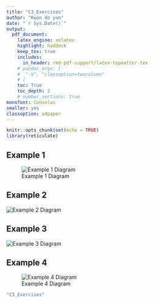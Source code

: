 ```yaml
---
title: "C3_Exercises"  
author: "Kwon do yun"  
date: "`r Sys.Date()`"  
output:   
  pdf_document:  
    latex_engine: xelatex
    highlight: haddock  
    keep_tex: true  
    includes:
      in_header: rmd-pdf-support/latex-topmatter.tex
    # pandoc_args: [
    #  "-V", "classoption=twocolumn"
    # ]
    toc: True   
    toc_depth: 2  
    # number_sections: true  
monofont: Consolas
smaller: yes
classoption: a4paper
---
```


```r
knitr::opts_chunk$set(echo = TRUE)
library(reticulate)

```

\newpage

## Example 1 

\begin{align*}
  P=
  \begin{pmatrix}
    &1/2& 1/2& 0& \\
    &1/2& 1/4&  1/4& \\ 
    &0& 1/3& 2/3&\\
  \end{pmatrix}
\end{align*}

\vspace{20pt}


![Example 1 Diagram](C://Users/user/Desktop/Reinforcement learning/C3/Example 1.png)

\newpage

## Example 2


\begin{align*}
  P=
  \begin{pmatrix}
    &1 & 0& 0& \\
    &1/4& 1/2&  1/4& \\ 
    &0& 0& 1\\
  \end{pmatrix}
\end{align*}

\vspace{20pt}

![Example 2 Diagram](C://Users/user/Desktop/Reinforcement learning/C3/Example 2.png)
\newpage

## Example 3

\begin{align*}
  P=
  \begin{pmatrix}
    &1 & 0& 0& \\
    &1/3& 1/2&  1/6& \\ 
    &0& 0& 1\\
  \end{pmatrix}
\end{align*}

\vspace{20pt}

![Example 3 Diagram](C://Users/user/Desktop/Reinforcement learning/C3/Example 3.png)
\newpage

## Example 4


\begin{align*}
  P=
  \begin{pmatrix}
    &1/2 &1/2 & 0 &0 \\
    &1/2 &1/2 & 0 &0 \\ 
    &1/4 &1/4 &1/4 &1/4\\
    &0   &0 &0 &1\\
  \end{pmatrix}
\end{align*}

\vspace{20pt}

![Example 4 Diagram](C://Users/user/Desktop/Reinforcement learning/C3/Example 4.png)










```r
"C3_Exercises"
```